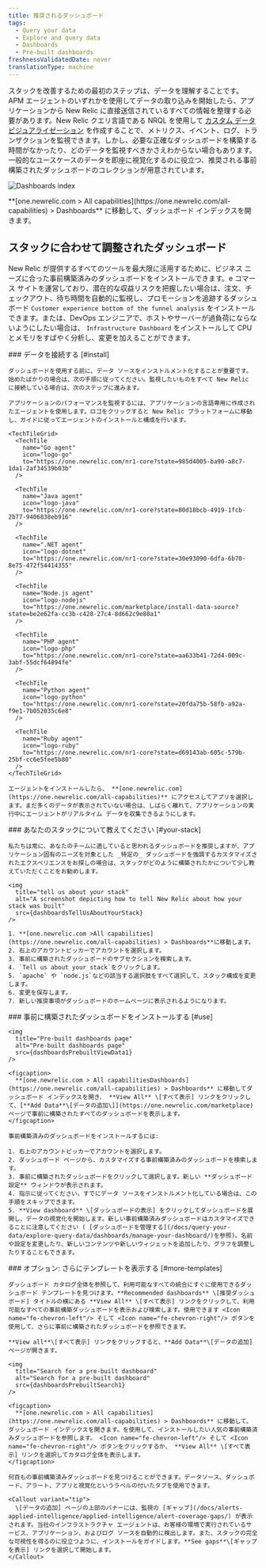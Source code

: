 ```yaml
---
title: 推奨されるダッシュボード
tags:
  - Query your data
  - Explore and query data
  - Dashboards
  - Pre-built dashboards
freshnessValidatedDate: never
translationType: machine
---
```






スタックを改善するための最初のステップは、データを理解することです。APM エージェントのいずれかを使用してデータの取り込みを開始したら、アプリケーションから New Relic に直接送信されているすべての情報を整理する必要があります。New Relic クエリ言語である NRQL を使用して [カスタム データ ビジュアライゼーション](/docs/query-your-data/explore-query-data/dashboards/introduction-dashboards/) を作成することで、メトリクス、イベント、ログ、トランザクションを監視できます。しかし、必要な正確なダッシュボードを構築する時間がなかったり、どのデータを監視すべきかさえわからない場合もあります。一般的なユースケースのデータを即座に視覚化するのに役立つ、推奨される事前構築されたダッシュボードのコレクションが用意されています。

<img
  title="Dashboards index"
  alt="Dashboards index"
  src={dashboardsDashboardIndex1}
/>

<figcaption>
  **[one.newrelic.com > All capabilities](https://one.newrelic.com/all-capabilities) > Dashboards** に移動して、ダッシュボード インデックスを開きます。
</figcaption>

## スタックに合わせて調整されたダッシュボード

New Relic が提供するすべてのツールを最大限に活用するために、ビジネス ニーズに合った事前構築済みのダッシュボードをインストールできます。e コマース サイトを運営しており、潜在的な収益リスクを把握したい場合は、注文、チェックアウト、待ち時間を自動的に監視し、プロモーションを追跡するダッシュボード `Customer experience bottom of the funnel analysis` をインストールできます。または、DevOps エンジニアで、ホストやサーバーが過負荷にならないようにしたい場合は、 `Infrastructure Dashboard` をインストールして CPU とメモリをすばやく分析し、変更を加えることができます。

<Steps>
  <Step>
    ### データを接続する [#install]

    ダッシュボードを使用する前に、データ ソースをインストルメント化することが重要です。始めたばかりの場合は、次の手順に従ってください。監視したいものをすべて New Relic に接続している場合は、次のステップに進みます。

    アプリケーションのパフォーマンスを監視するには、アプリケーションの言語専用に作成されたエージェントを使用します。ロゴをクリックすると New Relic プラットフォームに移動し、ガイドに従ってエージェントのインストールと構成を行います。

    <TechTileGrid>
      <TechTile
        name="Go agent"
        icon="logo-go"
        to="https://one.newrelic.com/nr1-core?state=985d4005-ba90-a8c7-1da1-2af34539b03b"
      />

      <TechTile
        name="Java agent"
        icon="logo-java"
        to="https://one.newrelic.com/nr1-core?state=80d18bcb-4919-1fcb-2b77-9406838eb916"
      />

      <TechTile
        name=".NET agent"
        icon="logo-dotnet"
        to="https://one.newrelic.com/nr1-core?state=30e93090-6dfa-6b70-8e75-472f54414355"
      />

      <TechTile
        name="Node.js agent"
        icon="logo-nodejs"
        to="https://one.newrelic.com/marketplace/install-data-source?state=be2e62fa-cc3b-c428-27c4-8d662c9e80a1"
      />

      <TechTile
        name="PHP agent"
        icon="logo-php"
        to="https://one.newrelic.com/nr1-core?state=aa633b41-72d4-009c-3abf-55dcf64894fe"
      />

      <TechTile
        name="Python agent"
        icon="logo-python"
        to="https://one.newrelic.com/nr1-core?state=20fda75b-58fb-a92a-f9e1-7b052035c6e8"
      />

      <TechTile
        name="Ruby agent"
        icon="logo-ruby"
        to="https://one.newrelic.com/nr1-core?state=d69143ab-605c-579b-25bf-cc6e5fee5b80"
      />
    </TechTileGrid>

    エージェントをインストールしたら、 **[one.newrelic.com](https://one.newrelic.com/all-capabilities)** にアクセスしてアプリを選択します。まだ多くのデータが表示されていない場合は、しばらく離れて、アプリケーションの実行中にエージェントがリアルタイム データを収集できるようにします。
  </Step>

  <Step>
    ### あなたのスタックについて教えてください [#your-stack]

    私たちは常に、あなたのチームに適していると思われるダッシュボードを推奨しますが、アプリケーション固有のニーズを対象とした _特定の_ ダッシュボードを強調するカスタマイズされたエクスペリエンスをお探しの場合は、スタックがどのように構築されたかについて少し教えていただくことをお勧めします。

    <img
      title="tell us about your stack"
      alt="A screenshot depicting how to tell New Relic about how your stack was built"
      src={dashboardsTellUsAboutYourStack}
    />

    1. **[one.newrelic.com >All capabilities](https://one.newrelic.com/all-capabilities) > Dashboards**に移動します。
    2. 右上のアカウントピッカーでアカウントを選択します。
    3. 事前に構築されたダッシュボードのサブセクションを検索します。
    4. `Tell us about your stack`をクリックします。
    5. `apache` や `node.js`などの該当する選択肢をすべて選択して、スタック構成を変更します。
    6. 変更を保存します。
    7. 新しい推奨事項がダッシュボードのホームページに表示されるようになります。
  </Step>

  <Step>
    ### 事前に構築されたダッシュボードをインストールする [#use]

    <img
      title="Pre-built dashboards page"
      alt="Pre-built dashboards page"
      src={dashboardsPrebuiltViewData1}
    />

    <figcaption>
      **[one.newrelic.com > All capabilitiesDashboards](https://one.newrelic.com/all-capabilities) > Dashboards** に移動してダッシュボード インデックスを開き、 **View All** \[すべて表示] リンクをクリックして、[**Add Data**\[データの追加\]](https://one.newrelic.com/marketplace) ページで事前に構築されたすべてのダッシュボードを表示します。
    </figcaption>

    事前構築済みのダッシュボードをインストールするには:

    1. 右上のアカウントピッカーでアカウントを選択します。
    2. ダッシュボード ページから、カスタマイズする事前構築済みのダッシュボードを検索します。
    3. 事前に構築されたダッシュボードをクリックして選択します。新しい **ダッシュボード設定** ウィンドウが表示されます。
    4. 指示に従ってください。すでにデータ ソースをインストルメント化している場合は、この手順をスキップできます。
    5. **View dashboard** \[ダッシュボードの表示] をクリックしてダッシュボードを展開し、データの視覚化を開始します。新しい事前構築済みダッシュボードはカスタマイズできることに注意してください ( [ダッシュボードを管理する](/docs/query-your-data/explore-query-data/dashboards/manage-your-dashboard/)を参照)。名前や設定を変更したり、新しいコンテンツや新しいウィジェットを追加したり、グラフを調整したりすることもできます。
  </Step>

  <Step>
    ### オプション: さらにテンプレートを表示する [#more-templates]

    ダッシュボード カタログ全体を参照して、利用可能なすべての統合にすぐに使用できるダッシュボード テンプレートを見つけます。**Recommended dashboards** \[推奨ダッシュボード] タイトルの横にある **View All** \[すべて表示] リンクをクリックして、利用可能なすべての事前構築ダッシュボードを表示および検索します。使用できます <Icon name="fe-chevron-left"/> そして <Icon name="fe-chevron-right"/> ボタンを使用して、さらに事前に構築されたダッシュボードを参照できます。

    **View all**\[すべて表示] リンクをクリックすると、**Add Data**\[データの追加] ページが開きます。

    <img
      title="Search for a pre-built dashboard"
      alt="Search for a pre-built dashboard"
      src={dashboardsPrebuiltSearch1}
    />

    <figcaption>
      **[one.newrelic.com > All capabilities](https://one.newrelic.com/all-capabilities) > Dashboards** に移動して、ダッシュボード インデックスを開きます。を使用して、インストールしたい人気の事前構築済みダッシュボードを参照します。 <Icon name="fe-chevron-left"/> そして <Icon name="fe-chevron-right"/> ボタンをクリックするか、 **View All** \[すべて表示] リンクを選択してカタログ全体を表示します。
    </figcaption>

    何百もの事前構築済みダッシュボードを見つけることができます。データソース、ダッシュボード、アラート、アプリと視覚化というラベルの付いたタブを使用できます。

    <Callout variant="tip">
      \[データの追加] ページの上部のバナーには、監視の [ギャップ](/docs/alerts-applied-intelligence/applied-intelligence/alert-coverage-gaps/) が表示されます。当社のインフラストラクチャ エージェントは、お客様の環境で実行されているサービス、アプリケーション、およびログ ソースを自動的に検出します。また、スタックの完全な可視性を得るのに役立つように、インストールをガイドします。**See gaps**\[ギャップを表示] リンクを選択して開始します。
    </Callout>
  </Step>
</Steps>